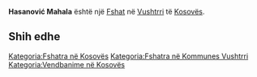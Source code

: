 {{Fshat në Kosovës
 | Emri                = Hasanović Mahala
| sqi_V_name = Mahalla e Hasanit
| sqi_V_FULL_NAME_RO = Mahalla e Hasanit
| sqi_V_FULL_NAME_ND_RO = Mahalla e Hasanit
| sqi_V_SORT_NAME_RG = MAHALLAEHASANIT
| sqi_V_FULL_NAME_RG = Mahalla e Hasanit
| sqi_V_FULL_NAME_ND_RG = Mahalla e Hasanit
| srp_N_name = Hasanović Mahala
| srp_N_FULL_NAME_RO = Hasanović Mahala
| srp_N_FULL_NAME_ND_RO = Hasanovic Mahala
| srp_N_SORT_NAME_RG = HASANOVICMAHALA
| srp_N_FULL_NAME_RG = Hasanović Mahala
| srp_N_FULL_NAME_ND_RG = Hasanovic Mahala

 | Emri (Rasa dhanore) = 
 | Figura              = 
 | Shteti              = Kosovo
 | Komuna              = Vushtrri
 | Kodi postar         = 
 | Sipërfaqja          = 

 | Popullsia           = 

 | Regj. i popullsisë  = 
 | Dend. e popullsisë  = 
 | Faqja zyrtare       = 
 <!--- Koordinatat ----> 
 | Gjerësia            = 42.809839
 | Gjatësia            = 21.096406
 | Lartësia            = 
}}
'''Hasanović Mahala''' është një [[Fshat]] në [[Vushtrri]] të [[Kosovës]].

<!-- == Gjeografia == -->
<!-- == Historia == -->
<!-- == Demografia == -->
== Shih edhe ==
{{Komuna Vushtrri}}
{{Kosovo-Administrata-Cung}}

[[Kategoria:Fshatra në Kosovës]]
[[Kategoria:Fshatra në Kommunes Vushtrri]]
[[Kategoria:Vendbanime në Kosovës]]